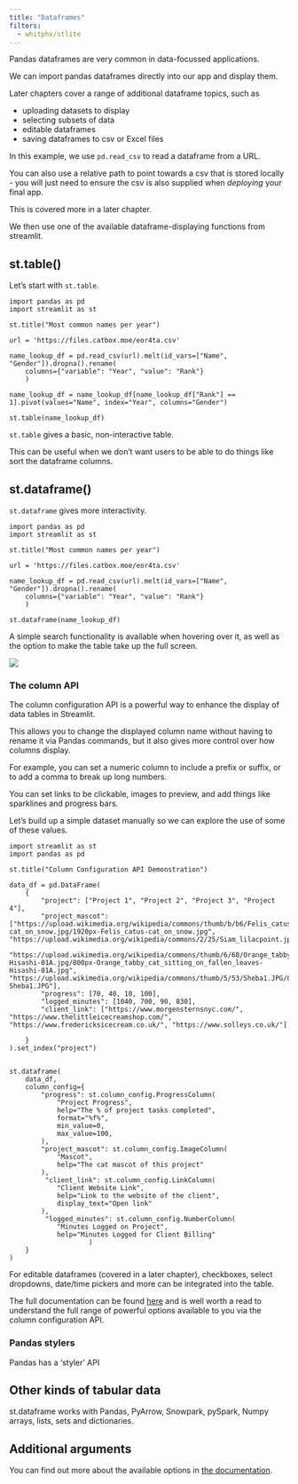 ```yaml
---
title: "Dataframes"
filters:
  - whitphx/stlite
---
```


Pandas dataframes are very common in data-focussed applications.

We can import pandas dataframes directly into our app and display them.

:::{.callout-tip}
Later chapters cover a range of additional dataframe topics, such as

- uploading datasets to display
- selecting subsets of data
- editable dataframes
- saving dataframes to csv or Excel files
:::

In this example, we use `pd.read_csv` to read a dataframe from a URL.

:::{.callout-tip}
You can also use a relative path to point towards a csv that is stored locally - you will just need to ensure the csv is also supplied when *deploying* your final app.

This is covered more in a later chapter.
:::

We then use one of the available dataframe-displaying functions from streamlit.

## st.table()

Let's start with `st.table`.

```stlite-python
import pandas as pd
import streamlit as st

st.title("Most common names per year")

url = 'https://files.catbox.moe/eor4ta.csv'

name_lookup_df = pd.read_csv(url).melt(id_vars=["Name", "Gender"]).dropna().rename(
    columns={"variable": "Year", "value": "Rank"}
    )

name_lookup_df = name_lookup_df[name_lookup_df["Rank"] == 1].pivot(values="Name", index="Year", columns="Gender")

st.table(name_lookup_df)
```

`st.table` gives a basic, non-interactive table.

This can be useful when we don't want users to be able to do things like sort the dataframe columns.

## st.dataframe()

`st.dataframe` gives more interactivity.

```stlite-python
import pandas as pd
import streamlit as st

st.title("Most common names per year")

url = 'https://files.catbox.moe/eor4ta.csv'

name_lookup_df = pd.read_csv(url).melt(id_vars=["Name", "Gender"]).dropna().rename(
    columns={"variable": "Year", "value": "Rank"}
    )

st.dataframe(name_lookup_df)
```

A simple search functionality is available when hovering over it, as well as the option to make the table take up the full screen.

![](assets/2024-08-19-15-56-02.png)

### The column API

The column configuration API is a powerful way to enhance the display of data tables in Streamlit.

This allows you to change the displayed column name without having to rename it via Pandas commands, but it also gives more control over how columns display.

For example, you can set a numeric column to include a prefix or suffix, or to add a comma to break up long numbers.

You can set links to be clickable, images to preview, and add things like sparklines and progress bars.

Let's build up a simple dataset manually so we can explore the use of some of these values.

```stlite-python

import streamlit as st
import pandas as pd

st.title("Column Configuration API Demonstration")

data_df = pd.DataFrame(
    {
        "project": ["Project 1", "Project 2", "Project 3", "Project 4"],
        "project_mascot": ["https://upload.wikimedia.org/wikipedia/commons/thumb/b/b6/Felis_catus-cat_on_snow.jpg/1920px-Felis_catus-cat_on_snow.jpg", "https://upload.wikimedia.org/wikipedia/commons/2/25/Siam_lilacpoint.jpg",
        "https://upload.wikimedia.org/wikipedia/commons/thumb/6/68/Orange_tabby_cat_sitting_on_fallen_leaves-Hisashi-01A.jpg/800px-Orange_tabby_cat_sitting_on_fallen_leaves-Hisashi-01A.jpg", "https://upload.wikimedia.org/wikipedia/commons/thumb/5/53/Sheba1.JPG/800px-Sheba1.JPG"],
        "progress": [70, 40, 10, 100],
        "logged_minutes": [1040, 700, 90, 830],
        "client_link": ["https://www.morgensternsnyc.com/", "https://www.thelittleicecreamshop.com/",  "https://www.fredericksicecream.co.uk/", "https://www.solleys.co.uk/"]

    }
).set_index("project")


st.dataframe(
    data_df,
    column_config={
        "progress": st.column_config.ProgressColumn(
            "Project Progress",
            help="The % of project tasks completed",
            format="%f%",
            min_value=0,
            max_value=100,
        ),
        "project_mascot": st.column_config.ImageColumn(
            "Mascot",
            help="The cat mascot of this project"
        ),
         "client_link": st.column_config.LinkColumn(
            "Client Website Link",
            help="Link to the website of the client",
            display_text="Open link"
        ),
         "logged_minutes": st.column_config.NumberColumn(
            "Minutes Logged on Project",
            help="Minutes Logged for Client Billing"
                    )
    }
)

```

:::{.callout-note}

For editable dataframes (covered in a later chapter), checkboxes, select dropdowns, date/time pickers and more can be integrated into the table.

:::

The full documentation can be found [here](https://docs.streamlit.io/develop/api-reference/data/st.column_config) and is well worth a read to understand the full range of powerful options available to you via the column configuration API.

### Pandas stylers

Pandas has a 'styler' API


## Other kinds of tabular data

st.dataframe works with Pandas, PyArrow, Snowpark, pySpark, Numpy arrays, lists, sets and dictionaries.

## Additional arguments

You can find out more about the available options in [the documentation](https://docs.streamlit.io/develop/api-reference/data/st.dataframe).
